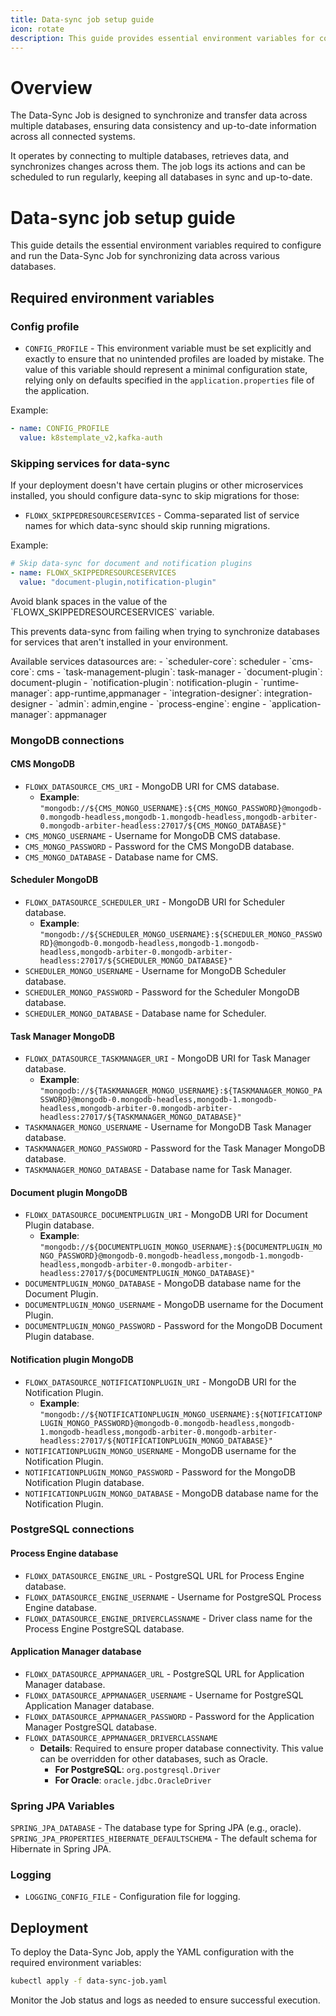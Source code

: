 ```yaml
---
title: Data-sync job setup guide
icon: rotate
description: This guide provides essential environment variables for configuring the Data-Sync Job. You should use these environment variables to set up and run the Job in your Kubernetes environment.
---
```


# Overview

The Data-Sync Job is designed to synchronize and transfer data across multiple databases, ensuring data consistency and up-to-date information across all connected systems.

It operates by connecting to multiple databases, retrieves data, and synchronizes changes across them. The job logs its actions and can be scheduled to run regularly, keeping all databases in sync and up-to-date.

# Data-sync job setup guide

This guide details the essential environment variables required to configure and run the Data-Sync Job for synchronizing data across various databases.

## Required environment variables

### Config profile

- `CONFIG_PROFILE` - This environment variable must be set explicitly and exactly to ensure that no unintended profiles are loaded by mistake. The value of this variable should represent a minimal configuration state, relying only on defaults specified in the `application.properties` file of the application.


Example:

```yaml
- name: CONFIG_PROFILE
  value: k8stemplate_v2,kafka-auth
```

### Skipping services for data-sync

If your deployment doesn't have certain plugins or other microservices installed, you should configure data-sync to skip migrations for those:

- `FLOWX_SKIPPEDRESOURCESERVICES` - Comma-separated list of service names for which data-sync should skip running migrations.

Example:

```yaml
# Skip data-sync for document and notification plugins
- name: FLOWX_SKIPPEDRESOURCESERVICES
  value: "document-plugin,notification-plugin"
```
<Warning>
Avoid blank spaces in the value of the `FLOWX_SKIPPEDRESOURCESERVICES` variable.
</Warning>

This prevents data-sync from failing when trying to synchronize databases for services that aren't installed in your environment.

<Info>
Available services datasources are:
- `scheduler-core`: scheduler
- `cms-core`: cms
- `task-management-plugin`: task-manager
- `document-plugin`: document-plugin
- `notification-plugin`: notification-plugin
- `runtime-manager`: app-runtime,appmanager
- `integration-designer`: integration-designer
- `admin`: admin,engine
- `process-engine`: engine
- `application-manager`: appmanager
</Info>

### MongoDB connections

#### CMS MongoDB

- `FLOWX_DATASOURCE_CMS_URI` - MongoDB URI for CMS database.
  - **Example**: `"mongodb://${CMS_MONGO_USERNAME}:${CMS_MONGO_PASSWORD}@mongodb-0.mongodb-headless,mongodb-1.mongodb-headless,mongodb-arbiter-0.mongodb-arbiter-headless:27017/${CMS_MONGO_DATABASE}"`
- `CMS_MONGO_USERNAME` - Username for MongoDB CMS database.
- `CMS_MONGO_PASSWORD` - Password for the CMS MongoDB database.
- `CMS_MONGO_DATABASE` - Database name for CMS.

#### Scheduler MongoDB

- `FLOWX_DATASOURCE_SCHEDULER_URI` - MongoDB URI for Scheduler database.
  - **Example**: `"mongodb://${SCHEDULER_MONGO_USERNAME}:${SCHEDULER_MONGO_PASSWORD}@mongodb-0.mongodb-headless,mongodb-1.mongodb-headless,mongodb-arbiter-0.mongodb-arbiter-headless:27017/${SCHEDULER_MONGO_DATABASE}"`
- `SCHEDULER_MONGO_USERNAME` - Username for MongoDB Scheduler database.
- `SCHEDULER_MONGO_PASSWORD` - Password for the Scheduler MongoDB database.
- `SCHEDULER_MONGO_DATABASE` - Database name for Scheduler.

#### Task Manager MongoDB

- `FLOWX_DATASOURCE_TASKMANAGER_URI` - MongoDB URI for Task Manager database.
  - **Example**: `"mongodb://${TASKMANAGER_MONGO_USERNAME}:${TASKMANAGER_MONGO_PASSWORD}@mongodb-0.mongodb-headless,mongodb-1.mongodb-headless,mongodb-arbiter-0.mongodb-arbiter-headless:27017/${TASKMANAGER_MONGO_DATABASE}"`
- `TASKMANAGER_MONGO_USERNAME` - Username for MongoDB Task Manager database.
- `TASKMANAGER_MONGO_PASSWORD` - Password for the Task Manager MongoDB database.
- `TASKMANAGER_MONGO_DATABASE` - Database name for Task Manager.

#### Document plugin MongoDB

- `FLOWX_DATASOURCE_DOCUMENTPLUGIN_URI` - MongoDB URI for Document Plugin database.
  - **Example**: `"mongodb://${DOCUMENTPLUGIN_MONGO_USERNAME}:${DOCUMENTPLUGIN_MONGO_PASSWORD}@mongodb-0.mongodb-headless,mongodb-1.mongodb-headless,mongodb-arbiter-0.mongodb-arbiter-headless:27017/${DOCUMENTPLUGIN_MONGO_DATABASE}"`
- `DOCUMENTPLUGIN_MONGO_DATABASE` - MongoDB database name for the Document Plugin.
- `DOCUMENTPLUGIN_MONGO_USERNAME` - MongoDB username for the Document Plugin.
- `DOCUMENTPLUGIN_MONGO_PASSWORD` - Password for the MongoDB Document Plugin database.

#### Notification plugin MongoDB

- `FLOWX_DATASOURCE_NOTIFICATIONPLUGIN_URI` - MongoDB URI for the Notification Plugin.
  - **Example**: `"mongodb://${NOTIFICATIONPLUGIN_MONGO_USERNAME}:${NOTIFICATIONPLUGIN_MONGO_PASSWORD}@mongodb-0.mongodb-headless,mongodb-1.mongodb-headless,mongodb-arbiter-0.mongodb-arbiter-headless:27017/${NOTIFICATIONPLUGIN_MONGO_DATABASE}"`
- `NOTIFICATIONPLUGIN_MONGO_USERNAME` - MongoDB username for the Notification Plugin.
- `NOTIFICATIONPLUGIN_MONGO_PASSWORD` - Password for the MongoDB Notification Plugin database.
- `NOTIFICATIONPLUGIN_MONGO_DATABASE` - MongoDB database name for the Notification Plugin.

### PostgreSQL connections

#### Process Engine database

- `FLOWX_DATASOURCE_ENGINE_URL` - PostgreSQL URL for Process Engine database.
- `FLOWX_DATASOURCE_ENGINE_USERNAME` - Username for PostgreSQL Process Engine database.
- `FLOWX_DATASOURCE_ENGINE_DRIVERCLASSNAME` - Driver class name for the Process Engine PostgreSQL database.

#### Application Manager database

- `FLOWX_DATASOURCE_APPMANAGER_URL` - PostgreSQL URL for Application Manager database.
- `FLOWX_DATASOURCE_APPMANAGER_USERNAME` - Username for PostgreSQL Application Manager database.
- `FLOWX_DATASOURCE_APPMANAGER_PASSWORD` - Password for the Application Manager PostgreSQL database.
- `FLOWX_DATASOURCE_APPMANAGER_DRIVERCLASSNAME` 
    - **Details**: Required to ensure proper database connectivity. This value can be overridden for other databases, such as Oracle.
        - **For PostgreSQL**: `org.postgresql.Driver`
        - **For Oracle**: `oracle.jdbc.OracleDriver`


### Spring JPA Variables

`SPRING_JPA_DATABASE` - The database type for Spring JPA (e.g., oracle).
`SPRING_JPA_PROPERTIES_HIBERNATE_DEFAULTSCHEMA` - The default schema for Hibernate in Spring JPA.

### Logging

- `LOGGING_CONFIG_FILE` - Configuration file for logging.


## Deployment

To deploy the Data-Sync Job, apply the YAML configuration with the required environment variables:

```bash
kubectl apply -f data-sync-job.yaml
```

Monitor the Job status and logs as needed to ensure successful execution.


